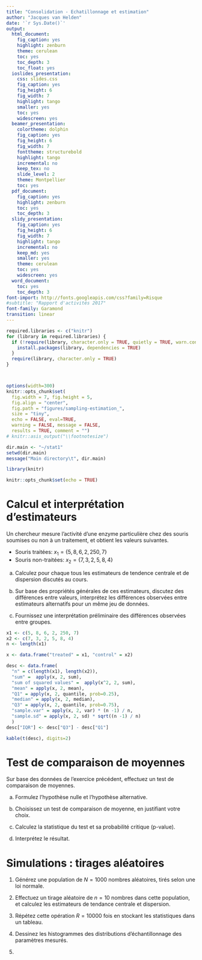 ```yaml
---
title: "Consolidation - Echatillonnage et estimation"
author: "Jacques van Helden"
date: '`r Sys.Date()`'
output:
  html_document:
    fig_caption: yes
    highlight: zenburn
    theme: cerulean
    toc: yes
    toc_depth: 3
    toc_float: yes
  ioslides_presentation:
    css: slides.css
    fig_caption: yes
    fig_height: 6
    fig_width: 7
    highlight: tango
    smaller: yes
    toc: yes
    widescreen: yes
  beamer_presentation:
    colortheme: dolphin
    fig_caption: yes
    fig_height: 6
    fig_width: 7
    fonttheme: structurebold
    highlight: tango
    incremental: no
    keep_tex: no
    slide_level: 2
    theme: Montpellier
    toc: yes
  pdf_document:
    fig_caption: yes
    highlight: zenburn
    toc: yes
    toc_depth: 3
  slidy_presentation:
    fig_caption: yes
    fig_height: 6
    fig_width: 7
    highlight: tango
    incremental: no
    keep_md: yes
    smaller: yes
    theme: cerulean
    toc: yes
    widescreen: yes
  word_document:
    toc: yes
    toc_depth: 3
font-import: http://fonts.googleapis.com/css?family=Risque
#subtitle: "Rapport d'activités 2017"
font-family: Garamond
transition: linear
---
```


```r
required.libraries <- c("knitr")
for (library in required.libraries) {
  if (!require(library, character.only = TRUE, quietly = TRUE, warn.conflicts = FALSE)) {
    install.packages(library, dependencies = TRUE)
  }
  require(library, character.only = TRUE)
}



options(width=300)
knitr::opts_chunk$set(
  fig.width = 7, fig.height = 5, 
  fig.align = "center", 
  fig.path = "figures/sampling-estimation_",
  size = "tiny", 
  echo = FALSE, eval=TRUE, 
  warning = FALSE, message = FALSE, 
  results = TRUE, comment = "")
# knitr::asis_output("\\footnotesize")

dir.main <- "~/stat1"
setwd(dir.main)
message("Main directory\t", dir.main)


```

```r
library(knitr)

knitr::opts_chunk$set(echo = TRUE)
```


# Calcul et interprétation d'estimateurs

Un chercheur mesure l'activité d'une enzyme particulière chez des souris soumises ou non à un traitement, et obtient les valeurs suivantes.

- Souris traitées: $x_1 = \{5, 8, 6, 2, 250, 7\}$
- Souris non-traitées: $x_2 = \{7, 3, 2, 5, 8, 4\}$


a. Calculez pour chaque tous les estimateurs de tendence centrale et de dispersion discutés au cours. 

b. Sur base des propriétés générales de ces estimateurs, discutez des différences entre valeurs, interprétez les différences observées entre estimateurs alternatifs pour un même jeu de données. 

c. Fournissez une interprétation préliminaire des différences observées entre groupes. 


```r
x1 <- c(5, 8, 6, 2, 250, 7)
x2 <- c(7, 3, 2, 5, 8, 4)
n <- length(x1)

x <- data.frame("treated" = x1, "control" = x2)

desc <- data.frame(
  "n" = c(length(x1), length(x2)),
  "sum" =  apply(x, 2, sum),
  "sum of squared values" =  apply(x^2, 2, sum),
  "mean" = apply(x, 2, mean),
  "Q1" = apply(x, 2, quantile, prob=0.25),
  "median" = apply(x, 2, median),
  "Q3" = apply(x, 2, quantile, prob=0.75),
  "sample.var" = apply(x, 2, var) * (n -1) / n,
  "sample.sd" = apply(x, 2, sd) * sqrt((n -1) / n)
  )
desc["IQR"] <- desc["Q3"] - desc["Q1"]

kable(t(desc), digits=2)


```

# Test de comparaison de moyennes

Sur base des données de l'exercice précédent, effectuez un test de comparaison de moyennes.

a. Formulez l'hypothèse nulle et l'hypothèse alternative. 

b. Choisissez un test de comparaison de moyenne, en justifiant votre choix. 

c. Calculez la statistique du test et sa probabilité critique (p-value). 

d. Interprétez le résultat. 


# Simulations : tirages aléatoires

1. Générez une population de $N = 1000$ nombres aléatoires, tirés selon une loi normale.

2. Effectuez un tirage aléatoire de $n = 10$ nombres dans cette population, et calculez les estimateurs de tendance centrale et dispersion. 

3. Répétez cette opération $R = 10000$ fois en stockant les statistiques dans un tableau.

4. Dessinez les histogrammes des distributions d'échantillonnage des paramètres mesurés. 

5. 






